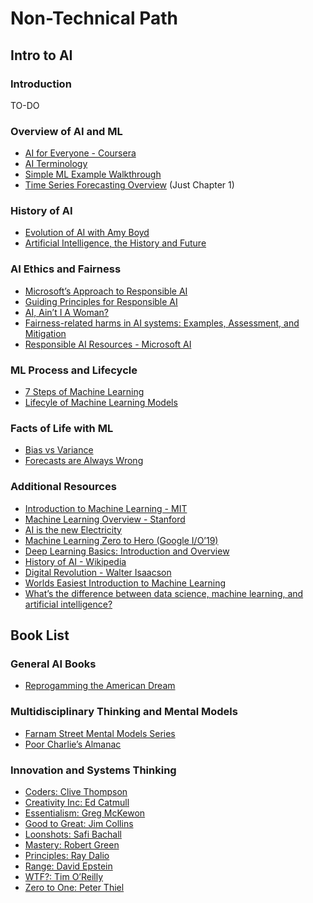 # Non-Technical Path {#into-to-ai}

## Intro to AI

### Introduction

TO-DO

### Overview of AI and ML

* [AI for Everyone - Coursera](https://www.coursera.org/learn/ai-for-everyone#syllabus)
* [AI Terminology](https://www.youtube.com/watch?v=YPD4k730BRQ&list=PLl2kx2ZZbFQT1ZCf8oTFogg8J80FJGse2&index=5)
* [Simple ML Example Walkthrough](https://www.youtube.com/watch?v=Gv9_4yMHFhI&list=PLblh5JKOoLUICTaGLRoHQDuF_7q2GfuJF&index=2)
* [Time Series Forecasting Overview](https://otexts.com/fpp3/intro.html) (Just Chapter 1)

### History of AI

* [Evolution of AI with Amy Boyd](https://runasradio.com/Shows/Show/739)
* [Artificial Intelligence, the History and Future](https://www.youtube.com/watch?v=8FHBh_OmdsM)

### AI Ethics and Fairness

* [Microsoft's Approach to Responsible AI](https://www.youtube.com/watch?v=dnC8-uUZXSc)
* [Guiding Principles for Responsible AI](https://docs.microsoft.com/en-us/learn/modules/responsible-ai-principles/?WT.mc_id=academic-15963-cxa)
* [AI, Ain't I A Woman?](https://www.youtube.com/watch?v=QxuyfWoVV98)
* [Fairness-related harms in AI systems: Examples, Assessment, and Mitigation](https://www.youtube.com/watch?v=1RptHwfkx_k)
* [Responsible AI Resources - Microsoft AI](https://www.microsoft.com/en-us/ai/responsible-ai-resources?activetab=pivot1:primaryr4&rtc=1)

### ML Process and Lifecycle

* [7 Steps of Machine Learning](https://www.youtube.com/watch?v=nKW8Ndu7Mjw)
* [Lifecyle of Machine Learning Models](https://www.oracle.com/a/ocom/docs/data-science-lifecycle-ebook.pdf)

### Facts of Life with ML

* [Bias vs Variance](https://www.youtube.com/watch?v=EuBBz3bI-aA)
* [Forecasts are Always Wrong](https://www2.monash.edu/impact/podcasts/thought-capital/forecasts-are-always-wrong-but-we-need-them-anyway/)

### Additional Resources

* [Introduction to Machine Learning - MIT](https://www.youtube.com/watch?v=h0e2HAPTGF4&t=855s)
* [Machine Learning Overview - Stanford](https://www.youtube.com/watch?v=jGwO_UgTS7I&t=2038s)
* [AI is the new Electricity](https://www.youtube.com/watch?v=21EiKfQYZXc)
* [Machine Learning Zero to Hero (Google I/O'19)](https://www.youtube.com/watch?v=VwVg9jCtqaU)
* [Deep Learning Basics: Introduction and Overview](https://www.youtube.com/watch?v=O5xeyoRL95U)
* [History of AI - Wikipedia]("https://en.wikipedia.org/wiki/History_of_artificial_intelligence")
* [Digital Revolution - Walter Isaacson](https://www.youtube.com/playlist?list=PLnJFOBz2SCeebYYbKETRjS_R2gSKpmdM0)
* [Worlds Easiest Introduction to Machine Learning](https://medium.com/@ageitgey/machine-learning-is-fun-80ea3ec3c471#.7iuqawmr5)
* [What's the difference between data science, machine learning, and artificial intelligence?](http://varianceexplained.org/r/ds-ml-ai/)

## Book List

### General AI Books

* [Reprogamming the American Dream](https://www.amazon.com/Reprogramming-American-Dream-America-Valley-Making-ebook/dp/B07V1W37XK/ref=sr_1_1?crid=2OAPWAOX7DY27&dchild=1&keywords=reprogramming+the+american+dream&qid=1632757570&s=books&sprefix=reprogammning+the+%2Caps%2C258&sr=1-1)

### Multidisciplinary Thinking and Mental Models

* [Farnam Street Mental Models Series](https://www.amazon.com/dp/B086DQQ278?binding=kindle_edition&qid=1632841888&sr=1-6&ref=dbs_dp_rwt_sb_tukn)
* [Poor Charlie's Almanac](https://www.amazon.com/Poor-Charlies-Almanack-Charles-Expanded/dp/1578645018/ref=sr_1_1?crid=1JML3Q3PTJA36&dchild=1&keywords=poor+charlie%27s+almanack&qid=1632841859&sprefix=poor+charlie%2Caps%2C232&sr=8-1)

### Innovation and Systems Thinking

* [Coders: Clive Thompson](https://www.amazon.com/Coders-Making-Tribe-Remaking-World-ebook/dp/B07DBRNN1Z/ref=sr_1_1?dchild=1&keywords=coders&qid=1632842213&sr=8-1)
* [Creativity Inc: Ed Catmull](https://www.amazon.com/Creativity-Inc-Overcoming-Unseen-Inspiration-ebook/dp/B00FUZQYBO/ref=sr_1_1?dchild=1&keywords=creativity+inc&qid=1632842231&sr=8-1)
* [Essentialism: Greg McKewon](https://www.amazon.com/Essentialism-Disciplined-Pursuit-Greg-McKeown-ebook/dp/B00G1J1D28/ref=sr_1_1?dchild=1&keywords=essentialism&qid=1632842246&sr=8-1)
* [Good to Great: Jim Collins](https://www.amazon.com/Good-Great-Some-Companies-Others-ebook/dp/B0058DRUV6/ref=sr_1_1?dchild=1&keywords=good+to+great&qid=1632842264&sr=8-1)
* [Loonshots: Safi Bachall](https://www.amazon.com/Loonshots-Nurture-Diseases-Transform-Industries-ebook/dp/B07D2BKVQR/ref=sr_1_1?dchild=1&keywords=loonshots&qid=1632842199&sr=8-1)
* [Mastery: Robert Green](https://www.amazon.com/Mastery-Robert-Greene-ebook/dp/B007V65PBK/ref=sr_1_1?dchild=1&keywords=mastery&qid=1632842281&sr=8-1)
* [Principles: Ray Dalio](https://www.amazon.com/Principles-Life-Work-Ray-Dalio-ebook/dp/B071CTK28D/ref=sr_1_1?dchild=1&keywords=principles&qid=1632842180&sr=8-1)
* [Range: David Epstein](https://www.amazon.com/Range-Generalists-Triumph-Specialized-World-ebook/dp/B07H1ZYWTM/ref=sr_1_1?dchild=1&keywords=range&qid=1632842291&sr=8-1)
* [WTF?: Tim O'Reilly](https://www.amazon.com/WTF-Whats-Future-Why-Its-ebook/dp/B01N34IDU6/ref=sr_1_16?dchild=1&keywords=wtf&qid=1632842301&sr=8-16)
* [Zero to One: Peter Thiel](https://www.amazon.com/Zero-One-Notes-Startups-Future-ebook/dp/B00J6YBOFQ/ref=sr_1_1?dchild=1&keywords=zero+to+one&qid=1632842160&sr=8-1)
